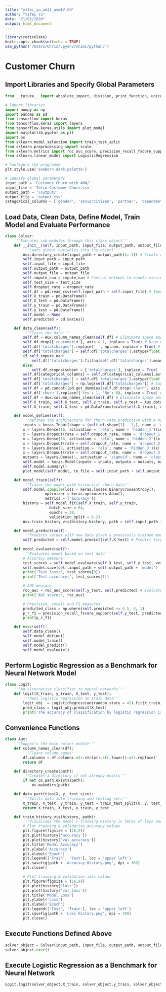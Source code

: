 ```yaml
---
title: "yifei_yu_am11_asmIV_CH"
author: "Yifei Yu"
date: "21/02/2020"
output: html_document
---
```


```r
library(reticulate)
knitr::opts_chunk$set(echo = TRUE)
use_python('/Users/Chris/.pyenv/shims/python3')
```

# Customer Churn

## Import Libraries and Specify Global Parameters

```python
from __future__ import absolute_import, division, print_function, unicode_literals

# Import libraries
import numpy as np
import pandas as pd
from tensorflow import keras
from tensorflow.keras import layers
from tensorflow.keras.utils import plot_model
import matplotlib.pyplot as plt
import os
from sklearn.model_selection import train_test_split
from sklearn.preprocessing import scale
from sklearn.metrics import roc_auc_score, precision_recall_fscore_support
from sklearn.linear_model import LogisticRegression

# Configure the programme
plt.style.use('seaborn-dark-palette')

# Specify global parameters
input_path = 'Customer Churn with ANN/'
input_file = 'Telco-Customer-Churn.csv'
output_path = '/output/'
output_file = 'output.csv'
categorical_columns = ['gender', 'seniorcitizen', 'partner', 'dependents', 'tenure', 'phoneservice', 'multiplelines', 'internetservice', 'onlinesecurity', 'onlinebackup', 'deviceprotection', 'techsupport', 'streamingtv', 'streamingmovies', 'contract', 'paperlessbilling', 'paymentmethod', 'churn']
```

## Load Data, Clean Data, Define Model, Train Model and Evaluate Performance

```python
class Solver:
	'''Executes sub-modules through this class object'''	
	def __init__(self, input_path, input_file, output_path, output_file, impute_nan = False, test_size = 0.2, dropout_rate = 0.2):
		'''Loads global variables into the object'''
		Aux.directory_create(input_path + output_path[1:-1]) # Create a directory for output files if not exist
		self.input_path = input_path
		self.input_file = input_file
		self.output_path = output_path
		self.output_file = output_file
		self.impute_nan = impute_nan # Control methods to handle missing values
		self.test_size = test_size
		self.dropout_rate = dropout_rate
		self.df = pd.read_csv(self.input_path + self.input_file) # Import data
		self.X_train = pd.DataFrame()
		self.X_test = pd.DataFrame()
		self.y_train = pd.DataFrame()
		self.y_test = pd.DataFrame()
		self.model = None
		self.predicted = pd.Series()

	def data_clean(self):
		'''Cleans the data'''
		self.df = Aux.column_names_clean(self.df) # Eliminate space and upper case characters in column names
		self.df.drop(['customerid'], axis = 1, inplace = True) # Drop uniquely identifiable column
		self.df['totalcharges'].replace(' ', np.nan, inplace = True) # Standardise missing value representations
		self.df['totalcharges'] = self.df['totalcharges'].astype(float) # Specify continuous column
		if self.impute_nan:
			self.df['totalcharges'].fillna(self.df['totalcharges'].mean(), inplace = True) # Impute missing data by replacing them with column means
		else:
			self.df.dropna(subset = ['totalcharges'], inplace = True)
		self.df[categorical_columns] = self.df[categorical_columns].astype('category') # Specify discrete columns
		self.df['totalcharges'] = self.df['totalcharges'].astype(float)
		self.df['totalcharges'] = np.log(self.df['totalcharges']) # Log transform target feature
		self.df = pd.concat([pd.get_dummies(self.df.drop('churn', axis = 1)), self.df['churn']], axis = 1) # Enable one-hot enconding
		self.df['churn'].replace({'Yes': 1, 'No': 0}, inplace = True) # Standardise binary variable representation
		self.df = Aux.column_names_clean(self.df) # Eliminate space and upper case characters in column names
		self.X_train, self.X_test, self.y_train, self.y_test = Aux.data_partition(self.df.drop('churn', axis = 1), self.df['churn'], test_size = self.test_size) # Split data into different sets
		self.X_train, self.X_test = pd.DataFrame(scale(self.X_train), columns = self.df.columns[:-1]), pd.DataFrame(scale(self.X_test), columns = self.df.columns[:-1]) # Normalise data

	def model_define(self):
		'''Defines the architecture for churn rate prediction with a neural network model'''
		inputs = keras.Input(shape = (self.df.shape[1] - 1,), name = 'churn_data')
		x = layers.Dense(16, activation = 'relu', name = 'hidden_1')(inputs)
		x = layers.Dropout(rate = self.dropout_rate, name = 'dropout_1')(x)
		x = layers.Dense(16, activation = 'relu', name = 'hidden_2')(x)
		x = layers.Dropout(rate = self.dropout_rate, name = 'dropout_2')(x)
		x = layers.Dense(8, activation = 'relu', name = 'hidden_3')(x)
		x = layers.Dropout(rate = self.dropout_rate, name = 'dropout_3')(x)
		outputs = layers.Dense(1, activation = 'sigmoid', name = 'classification')(x)
		self.model = keras.Model(inputs = inputs, outputs = outputs, name = 'customer_churn_model')
		self.model.summary()
		plot_model(self.model, to_file = self.input_path + self.output_path + 'computational_graph.png', show_shapes = True, dpi = 300)

	def model_train(self):
		'''Trains the model with historical churn data'''
		self.model.compile(loss = keras.losses.BinaryCrossentropy(),
			      optimizer = keras.optimizers.Adam(),
			      metrics = ['accuracy'])
		history = self.model.fit(self.X_train, self.y_train,
				    batch_size = 64,
				    epochs = 10,
				    validation_split = 0.2)
		Aux.train_history_vis(history.history, path = self.input_path + self.output_path) # Visualises training history

	def model_predict(self):
		'''Predicts values with new data given a previously trained model'''
		self.predicted = self.model.predict(self.X_test) # Predict target feature for test data
	
	def model_evaluate(self):
		'''Evaluates model based on test data'''
		# Accuracy measure
		test_scores = self.model.evaluate(self.X_test, self.y_test, verbose = 2) # Evaluate performance based on cross-entropy and classification accuracy
		self.model.save(self.input_path + self.output_path + 'model')
		print('Test loss:', test_scores[0])
		print('Test accuracy:', test_scores[1])

		# AUC measure
		roc_auc = roc_auc_score(self.y_test, self.predicted) # Evaluate performance based on AUC
		print('AUC score:', roc_auc)

		# Precision, recall and F1 measures
		predicted_class = np.where(self.predicted <= 0.5, 0, 1)
		p_r_f1 = precision_recall_fscore_support(self.y_test, predicted_class) # Evalute performance based on F1 measures
		print(p_r_f1)

	def exec(self):
		self.data_clean()
		self.model_define()
		self.model_train()
		self.model_predict()
		self.model_evaluate()
```

## Perform Logistic Regression as a Benchmark for Neural Network Model

```python
class Logit:
	'''An alternative classifier to neural networks'''
	def logit(X_train, y_train, X_test, y_test):
		'''Runs logistic regression on train data'''
		logit_obj  = LogisticRegression(random_state = 42).fit(X_train, y_train)
		pred_class = logit_obj.predict(X_test)
		print('The accuracy of classification by logistic regression is ' + str(logit_obj.score(X_test, y_test)))
```

## Convenience Functions

```python
class Aux:
	'''Supports the main solver module'''
	def column_names_clean(df):
		'''Cleans column names'''
		df.columns = df.columns.str.strip().str.lower().str.replace(' ', '_').str.replace('(', '').str.replace(')', '')
		return df

	def directory_create(path):
		'''Creates a directory if not already exists'''
		if not os.path.exists(path):
			os.makedirs(path)	

	def data_partition(X, y, test_size):
		'''Splits data into training and testing sets'''
		X_train, X_test, y_train, y_test = train_test_split(X, y, test_size = test_size, random_state = 42)
		return X_train, X_test, y_train, y_test

	def train_history_vis(history, path):
		'''Visualises the model's training history in terms of loss and accuracy'''
		# Plot training & validation accuracy values
		plt.figure(figsize = (16,9))
		plt.plot(history['accuracy'])
		plt.plot(history['val_accuracy'])
		plt.title('Model Accuracy')
		plt.ylabel('Accuracy')
		plt.xlabel('Epoch')
		plt.legend(['Train', 'Test'], loc = 'upper left')
		plt.savefig(path + 'Accuracy_History.png', dpi = 300)
		plt.close()

		# Plot training & validation loss values
		plt.figure(figsize = (16,9))
		plt.plot(history['loss'])
		plt.plot(history['val_loss'])
		plt.title('Model Loss')
		plt.ylabel('Loss')
		plt.xlabel('Epoch')
		plt.legend(['Test', 'Train'], loc = 'upper left')
		plt.savefig(path + 'Loss History.png', dpi = 300)
		plt.close()
```

## Execute Functions Defined Above

```python
solver_object = Solver(input_path, input_file, output_path, output_file, impute_nan = True)
solver_object.exec()
```

## Execute Logistic Regression as a Benchmark for Neural Network

```python
Logit.logit(solver_object.X_train, solver_object.y_train, solver_object.X_test, solver_object.y_test)
```